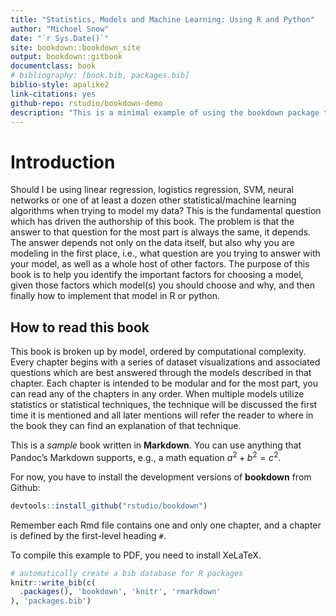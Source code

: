 ```yaml
--- 
title: "Statistics, Models and Machine Learning: Using R and Python"
author: "Michoel Snow"
date: "`r Sys.Date()`"
site: bookdown::bookdown_site
output: bookdown::gitbook
documentclass: book
# bibliography: [book.bib, packages.bib]
biblio-style: apalike2
link-citations: yes
github-repo: rstudio/bookdown-demo
description: "This is a minimal example of using the bookdown package to write a book. The output format for this example is bookdown::gitbook."
---
```


# Introduction {-}

Should I be using linear regression, logistics regression, SVM, neural networks or one of at least a dozen other statistical/machine learning algorithms when trying to model my data?  This is the fundamental question which has driven the authorship of this book.  The problem is that the answer to that question for the most part is always the same, it depends.  The answer depends not only on the data itself, but also why you are modeling in the first place, i.e., what question are you trying to answer with your model, as well as a whole host of other factors.  The purpose of this book is to help you identify the important factors for choosing a model,  given those factors which model(s) you should choose and why, and then finally how to implement that model in R or python.

## How to read this book {-}

This book is broken up by model, ordered by computational complexity.  Every chapter begins with a series of dataset visualizations and associated questions which are best answered through the models described in that chapter.  Each chapter is intended to be modular and for the most part, you can read any of the chapters in any order.  When multiple models utilize statistics or statistical techniques, the technique will be discussed the first time it is mentioned and all later mentions will refer the reader to where in the book they can find an explanation of that technique. 


This is a _sample_ book written in **Markdown**. You can use anything that Pandoc's Markdown supports, e.g., a math equation $a^2 + b^2 = c^2$.

For now, you have to install the development versions of **bookdown** from Github:

```r
devtools::install_github("rstudio/bookdown")
```

Remember each Rmd file contains one and only one chapter, and a chapter is defined by the first-level heading `#`.

To compile this example to PDF, you need to install XeLaTeX.

```r
# automatically create a bib database for R packages
knitr::write_bib(c(
  .packages(), 'bookdown', 'knitr', 'rmarkdown'
), 'packages.bib')
```


